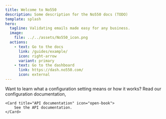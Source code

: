 ```yaml
---
title: Welcome to No550
description: Some description for the No550 docs (TODO)
template: splash
hero:
  tagline: Validating emails made easy for any business.
  image:
    file: ../../assets/No550_icon.png
  actions:
    - text: Go to the docs
      link: /guides/example/
      icon: right-arrow
      variant: primary
    - text: Go to the dashboard
      link: https://dash.no550.com/
      icon: external
---
```



<CardGrid stagger>
	<Card title="Configuration documentation" icon="setting">
		Want to learn what a configuration setting means or how it works? Read our configuration documentation,
	</Card>

	<Card title="API documentation" icon="open-book">
		See the API documentation.
	</Card>
</CardGrid>

